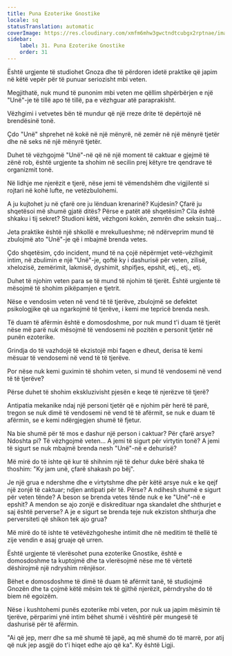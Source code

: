 ```yaml
---
title: Puna Ezoterike Gnostike
locale: sq
statusTranslation: automatic
coverImage: https://res.cloudinary.com/xmfm6mhw3gwctndtcubgx2rptnae/image/upload/v1740468922/small_cover_tratado_de_psicologia_revolucionaria_a4c0dca4e0.webp
sidebar:
    label: 31. Puna Ezoterike Gnostike
    order: 31
---
```

Është urgjente të studiohet Gnoza dhe të përdoren idetë praktike që japim në këtë vepër për të punuar seriozisht mbi veten.

Megjithatë, nuk mund të punonim mbi veten me qëllim shpërbërjen e një "Unë"-je të tillë apo të tillë, pa e vëzhguar atë paraprakisht.

Vëzhgimi i vetvetes bën të mundur që një rreze drite të depërtojë në brendësinë tonë.

Çdo "Unë" shprehet në kokë në një mënyrë, në zemër në një mënyrë tjetër dhe në seks në një mënyrë tjetër.

Duhet të vëzhgojmë "Unë"-në që në një moment të caktuar e gjejmë të zënë rob, është urgjente ta shohim në secilin prej këtyre tre qendrave të organizmit tonë.

Në lidhje me njerëzit e tjerë, nëse jemi të vëmendshëm dhe vigjilentë si rojtari në kohë lufte, ne vetëzbulohemi.

A ju kujtohet ju në çfarë ore ju lënduan krenarinë? Kujdesin? Çfarë ju shqetësoi më shumë gjatë ditës? Përse e patët atë shqetësim? Cila është shkaku i tij sekret? Studioni këtë, vëzhgoni kokën, zemrën dhe seksin tuaj...

Jeta praktike është një shkollë e mrekullueshme; në ndërveprim mund të zbulojmë ato "Unë"-je që i mbajmë brenda vetes.

Çdo shqetësim, çdo incident, mund të na çojë nëpërmjet vetë-vëzhgimit intim, në zbulimin e një "Unë"-je, qoftë ky i dashurisë për veten, zilisë, xhelozisë, zemërimit, lakmisë, dyshimit, shpifjes, epshit, etj., etj., etj.

Duhet të njohim veten para se të mund të njohim të tjerët. Është urgjente të mësojmë të shohim pikëpamjen e tjetrit.

Nëse e vendosim veten në vend të të tjerëve, zbulojmë se defektet psikologjike që ua ngarkojmë të tjerëve, i kemi me tepricë brenda nesh.

Të duam të afërmin është e domosdoshme, por nuk mund t'i duam të tjerët nëse më parë nuk mësojmë të vendosemi në pozitën e personit tjetër në punën ezoterike.

Grindja do të vazhdojë të ekzistojë mbi faqen e dheut, derisa të kemi mësuar të vendosemi në vend të të tjerëve.

Por nëse nuk kemi guximin të shohim veten, si mund të vendosemi në vend të të tjerëve?

Përse duhet të shohim ekskluzivisht pjesën e keqe të njerëzve të tjerë?

Antipatia mekanike ndaj një personi tjetër që e njohim për herë të parë, tregon se nuk dimë të vendosemi në vend të të afërmit, se nuk e duam të afërmin, se e kemi ndërgjegjen shumë të fjetur.

Na bie shumë për të mos e dashur një person i caktuar? Për çfarë arsye? Ndoshta pi? Të vëzhgojmë veten... A jemi të sigurt për virtytin tonë? A jemi të sigurt se nuk mbajmë brenda nesh "Unë"-në e dehurisë?

Më mirë do të ishte që kur të shihnim një të dehur duke bërë shaka të thoshim: "Ky jam unë, çfarë shakash po bëj".

Je një grua e ndershme dhe e virtytshme dhe për këtë arsye nuk e ke qejf një zonjë të caktuar; ndjen antipati për të. Përse? A ndihesh shumë e sigurt për veten tënde? A beson se brenda vetes tënde nuk e ke "Unë"-në e epshit? A mendon se ajo zonjë e diskredituar nga skandalet dhe shthurjet e saj është perverse? A je e sigurt se brenda teje nuk ekziston shthurja dhe perversiteti që shikon tek ajo grua?

Më mirë do të ishte të vetëvëzhgoheshe intimit dhe në meditim të thellë të zije vendin e asaj gruaje që urren.

Është urgjente të vlerësohet puna ezoterike Gnostike, është e domosdoshme ta kuptojmë dhe ta vlerësojmë nëse me të vërtetë dëshirojmë një ndryshim rrënjësor.

Bëhet e domosdoshme të dimë të duam të afërmit tanë, të studiojmë Gnozën dhe ta çojmë këtë mësim tek të gjithë njerëzit, përndryshe do të biem në egoizëm.

Nëse i kushtohemi punës ezoterike mbi veten, por nuk ua japim mësimin të tjerëve, përparimi ynë intim bëhet shumë i vështirë për mungesë të dashurisë për të afërmin.

"Ai që jep, merr dhe sa më shumë të japë, aq më shumë do të marrë, por atij që nuk jep asgjë do t'i hiqet edhe ajo që ka". Ky është Ligji.

